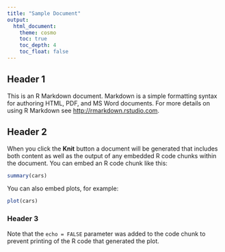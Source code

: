 ```yaml
---
title: "Sample Document"
output:
  html_document:
    theme: cosmo
    toc: true
    toc_depth: 4
    toc_float: false
---
```


  Header 1
---------------
  This is an R Markdown document. Markdown is a simple formatting syntax for authoring HTML, PDF, and MS Word documents. For more details on using R Markdown see <http://rmarkdown.rstudio.com>.

## Header 2
When you click the **Knit** button a document will be generated that includes both content as well as the output of any embedded R code chunks within the document. You can embed an R code chunk like this:

  ```r
summary(cars)
```

You can also embed plots, for example:

  ```r
plot(cars)
```
### Header 3
Note that the `echo = FALSE` parameter was added to the code chunk to prevent printing of the R code that generated the plot.
